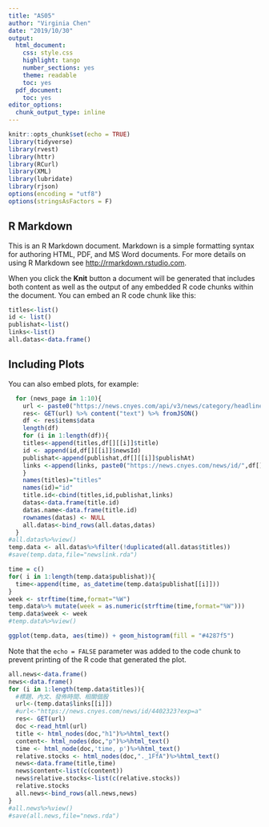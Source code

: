 ```yaml
---
title: "AS05"
author: "Virginia Chen"
date: "2019/10/30"
output:
  html_document:
    css: style.css
    highlight: tango
    number_sections: yes
    theme: readable
    toc: yes
  pdf_document:
    toc: yes
editor_options:
  chunk_output_type: inline
---
```


```r
knitr::opts_chunk$set(echo = TRUE)
library(tidyverse)
library(rvest)
library(httr)
library(RCurl)
library(XML)
library(lubridate)
library(rjson)
options(encoding = "utf8")
options(stringsAsFactors = F)
```

## R Markdown

This is an R Markdown document. Markdown is a simple formatting syntax for authoring HTML, PDF, and MS Word documents. For more details on using R Markdown see <http://rmarkdown.rstudio.com>.

When you click the **Knit** button a document will be generated that includes both content as well as the output of any embedded R code chunks within the document. You can embed an R code chunk like this:

```r
titles<-list()
id <- list()
publishat<-list()
links<-list()
all.datas<-data.frame()
```

## Including Plots

You can also embed plots, for example:

```r
  for (news_page in 1:10){
    url <- paste0("https://news.cnyes.com/api/v3/news/category/headline?limit=30&startAt=1571414400&endAt=1572364799&page=",news_page)
    res<- GET(url) %>% content("text") %>% fromJSON()
    df <- res$items$data
    length(df)
    for (i in 1:length(df)){
    titles<-append(titles,df[][[i]]$title)
    id <- append(id,df[][[i]]$newsId)
    publishat<-append(publishat,df[][[i]]$publishAt)
    links <-append(links, paste0("https://news.cnyes.com/news/id/",df[][[i]]$newsId,"?exp=a"))
    }
    names(titles)="titles"
    names(id)="id"
    title.id<-cbind(titles,id,publishat,links)
    datas<-data.frame(title.id)
    datas.name<-data.frame(title.id)
    rownames(datas) <- NULL
    all.datas<-bind_rows(all.datas,datas)
  }
#all.datas%>%view()
temp.data <- all.datas%>%filter(!duplicated(all.datas$titles))
#save(temp.data,file="newslink.rda")


```

```r
time = c()
for( i in 1:length(temp.data$publishat)){
  time<-append(time, as_datetime(temp.data$publishat[[i]]))
}
week <- strftime(time,format="%W")
temp.data%>% mutate(week = as.numeric(strftime(time,format="%W")))
temp.data$week <- week
#temp.data%>%view()

ggplot(temp.data, aes(time)) + geom_histogram(fill = "#4287f5")

```

Note that the `echo = FALSE` parameter was added to the code chunk to prevent printing of the R code that generated the plot.
```r
all.news<-data.frame()
news<-data.frame()
for (i in 1:length(temp.data$titles)){
  #標題、內文、發佈時間、相關個股
  url<-(temp.data$links[[i]])
  #url<-"https://news.cnyes.com/news/id/4402323?exp=a"
  res<- GET(url)
  doc <-read_html(url)
  title <- html_nodes(doc,"h1")%>%html_text()
  content<- html_nodes(doc,"p")%>%html_text()
  time <- html_node(doc,'time, p')%>%html_text()
  relative.stocks <- html_nodes(doc,"._1FfA")%>%html_text()
  news<-data.frame(title,time)
  news$content<-list(c(content))
  news$relative.stocks<-list(c(relative.stocks))
  relative.stocks
  all.news<-bind_rows(all.news,news)
}
#all.news%>%view()
#save(all.news,file="news.rda")

```
